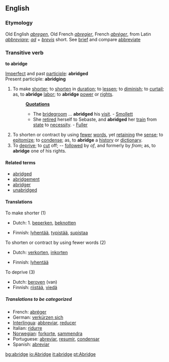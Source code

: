 ==English==
===Etymology===
Old English ''[[abregen]]'', Old French ''[[abregier]]'', French ''[[abréger]]'', from Latin ''[[abbreviare]]''; ''[[ad]]'' + ''[[brevis]]'' short. See [[brief]] and compare [[abbreviate]]

===Transitive verb===
'''to abridge'''

[[Imperfect]] and past [[participle]]: '''abridged'''<br>
Present participle: '''abridging'''
#To make [[shorter]]; to [[shorten]] in [[duration]]; to [[lessen]]; to [[diminish]]; to [[curtail]]; as, to '''abridge''' [[labor]]; to '''abridge''' [[power]] or [[right]]s.
#:'''[[Quotation]]s'''
#:*The [[bridegroom]] ... '''abridged''' his [[visit]]. - [[Smollett]]
#:*She [[retire]]d herself to Sebaste, and '''abridged''' her [[train]] from [[state]] to [[necessity]]. - [[Fuller]]
#To shorten or contract by using [[fewer]] [[word]]s, yet [[retaining]] the [[sense]]; to [[epitomize]]; to [[condense]]; as, to '''abridge''' a [[history]] or [[dictionary]].
#To [[deprive]]; to [[cut]] off; -- [[follow]]ed by ''of'', and formerly by ''from''; as, to '''abridge''' one of his rights.

====Related terms====
*[[abridged]]
*[[abridgement]]
*[[abridger]]
*[[unabridged]]

====Translations====
;To make shorter (1)
{{top}}
*Dutch: 1. [[beperken]], [[beknotten]]
{{mid}}
*Finnish: [[lyhentää]], [[typistää]], [[supistaa]]
{{bottom}}

;To shorten or contract by using fewer words (2)
{{top}}
*Dutch: [[verkorten]], [[inkorten]]
{{mid}}
*Finnish: [[lyhentää]]
{{bottom}}

;To deprive (3)
{{top}}
*Dutch: [[beroven]] (van)
*Finnish: [[riistää]], [[viedä]]
{{mid}}
{{bottom}}

=====Translations to be categorized=====
{{checktrans}}
*French: [[abréger]]
*German: [[verkürzen sich]]
*[[Interlingua]]: [[abbreviar]], [[reducer]]
*Italian: [[ridurre]]
*[[Norwegian]]: [[forkorte]], [[sammendra]]
*Portuguese: [[abreviar]], [[resumir]], [[condensar]]
*Spanish: [[abreviar]]

[[bg:abridge]]
[[io:Abridge]]
[[it:abridge]]
[[pt:Abridge]]